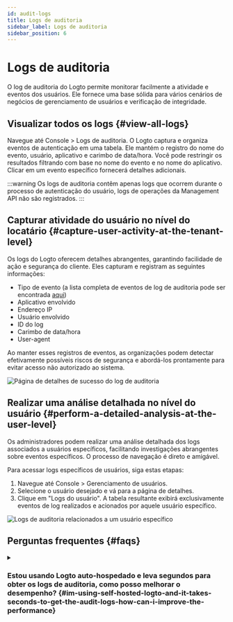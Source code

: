 ```yaml
---
id: audit-logs
title: Logs de auditoria
sidebar_label: Logs de auditoria
sidebar_position: 6
---
```



# Logs de auditoria

O log de auditoria do Logto permite monitorar facilmente a atividade e eventos dos usuários. Ele fornece uma base sólida para vários cenários de negócios de gerenciamento de usuários e verificação de integridade.

## Visualizar todos os logs \{#view-all-logs}

Navegue até <CloudLink to="/audit-logs">Console > Logs de auditoria</CloudLink>. O Logto captura e organiza eventos de autenticação em uma tabela. Ele mantém o registro do nome do evento, usuário, aplicativo e carimbo de data/hora. Você pode restringir os resultados filtrando com base no nome do evento e no nome do aplicativo. Clicar em um evento específico fornecerá detalhes adicionais.

:::warning
Os logs de auditoria contêm apenas logs que ocorrem durante o processo de autenticação do usuário, logs de operações da Management API não são registrados.
:::

## Capturar atividade do usuário no nível do locatário \{#capture-user-activity-at-the-tenant-level}

Os logs do Logto oferecem detalhes abrangentes, garantindo facilidade de ação e segurança do cliente. Eles capturam e registram as seguintes informações:

- Tipo de evento (a lista completa de eventos de log de auditoria pode ser encontrada [aqui](https://github.com/logto-io/logto/blob/master/packages/console/src/consts/logs.ts))
- Aplicativo envolvido
- Endereço IP
- Usuário envolvido
- ID do log
- Carimbo de data/hora
- User-agent

Ao manter esses registros de eventos, as organizações podem detectar efetivamente possíveis riscos de segurança e abordá-los prontamente para evitar acesso não autorizado ao sistema.

<img
  src={auditLogSuccessDetailsPageImage}
  alt="Página de detalhes de sucesso do log de auditoria"
/>

## Realizar uma análise detalhada no nível do usuário \{#perform-a-detailed-analysis-at-the-user-level}

Os administradores podem realizar uma análise detalhada dos logs associados a usuários específicos, facilitando investigações abrangentes sobre eventos específicos. O processo de navegação é direto e amigável.

Para acessar logs específicos de usuários, siga estas etapas:

1. Navegue até <CloudLink to="/users">Console > Gerenciamento de usuários</CloudLink>.
2. Selecione o usuário desejado e vá para a página de detalhes.
3. Clique em "Logs do usuário". A tabela resultante exibirá exclusivamente eventos de log realizados e acionados por aquele usuário específico.

<img
  src={auditLogsRelatedToSpecificUserImage}
  alt="Logs de auditoria relacionados a um usuário específico"
/>

## Perguntas frequentes \{#faqs}

<details>
<summary>

### Estou usando Logto auto-hospedado e leva segundos para obter os logs de auditoria, como posso melhorar o desempenho? \{#im-using-self-hosted-logto-and-it-takes-seconds-to-get-the-audit-logs-how-can-i-improve-the-performance}

</summary>

Os usuários do OSS devem adicionar um cronjob para limpar regularmente os logs de auditoria desatualizados.

</details>
